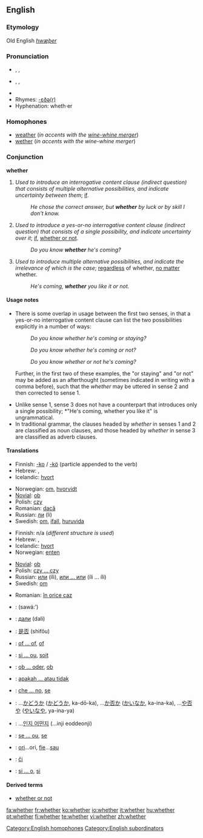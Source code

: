 ==English==

{{rank|during|several|either|338|whether|city|held|help}}

===Etymology===
Old English ''[[hwæþer]]''

===Pronunciation===
*{{AHD|wĕ'<i>th</i>ə(r)}}, {{IPA|/ˈwɛðə(r)/}}, {{SAMPA|/"wED@(r)/}}
*{{AHD|hwĕ'<i>th</i>ə(r)}}, {{IPA|/ˈʍɛðə(r)/}}, {{SAMPA|/"WED@(r)/}}
*{{audio|en-us-whether.ogg|Audio (US)}}
*Rhymes: [[Rhymes:English:-ɛðə(r)|-ɛðə(r)]]
*Hyphenation: wheth·er

===Homophones===
*[[weather]] (''in accents with the [[wine-whine merger]]'')
*[[wether]] (''in accents with the wine-whine merger'')
[[Category:English homophones]]

===Conjunction===
'''whether'''

# ''Used to introduce an interrogative content clause (indirect question) that consists of multiple alternative possibilities, and indicate uncertainty between them''; [[if]].
#: ''He chose the correct answer, but '''whether''' by luck or by skill I don't know.''
# ''Used to introduce a yes-or-no interrogative content clause (indirect question) that consists of a single possibility, and indicate uncertainty over it''; [[if]], [[whether or not]].
#: ''Do you know '''whether''' he's coming?''
# ''Used to introduce multiple alternative possibilities, and indicate the irrelevance of which is the case''; [[regardless]] of whether, [[no matter]] whether.
#: ''He's coming, '''whether''' you like it or not.''

====Usage notes====
* There is some overlap in usage between the first two senses, in that a yes-or-no interrogative content clause can list the two possibilities explicitly in a number of ways: <dl><dd>''Do you know whether he's coming or staying?''</dd><dd>''Do you know whether he's coming or not?''</dd><dd>''Do you know whether or not he's coming?''</dd></dl> Further, in the first two of these examples, the "or staying" and "or not" may be added as an afterthought (sometimes indicated in writing with a comma before), such that the ''whether'' may be uttered in sense 2 and then corrected to sense 1.
* Unlike sense 1, sense 3 does not have a counterpart that introduces only a single possibility; *"He's coming, whether you like it" is ungrammatical.
* In traditional grammar, the clauses headed by ''whether'' in senses 1 and 2 are classified as noun clauses, and those headed by ''whether'' in sense 3 are classified as adverb clauses.

====Translations====
{{trans-top|if (in indirect questions)}}
*Finnish: [[-ko]] / [[-kö]] (particle appended to the verb)
*Hebrew: {{he-translation|האם|ha`ím}}, {{he-translation|אם|ím}}
*Icelandic: [[hvort]]
{{trans-mid}}
*Norwegian: [[om]], [[hvorvidt]]
*[[Novial]]: [[ob]]
*Polish: [[czy]]
*Romanian: [[dacă]]
*Russian: [[ли]] (li)
*Swedish: [[om#Swedish|om]], [[ifall]], [[huruvida]]
{{trans-bottom}}

{{trans-top|if, either}}
*Finnish: n/a (''different structure is used'')
*Hebrew: {{he-translation|באם|be`ím}}, {{he-translation|אם|ím}}
*Icelandic: [[hvort]]
*Norwegian: [[enten]]
{{trans-mid}}
*[[Novial]]: [[ob]]
*Polish: [[czy ... czy]]
*Russian: [[или]] (íli), [[или ... или]] (íli ... íli)
*Swedish: [[om#Swedish|om]]
{{trans-bottom}}

{{trans-top|whether or not}}
<!--this should be moved to "whether or not" if it ever gets created.-->
{{trans-mid}}
*Romanian: [[în orice caz]]
{{trans-bottom}}

{{checktrans}}
{{trans-top|Translations to be checked}}
*{{ttbc|Arabic}}: {{ARchar|[[سواء]]}} (sawá:’)
*{{ttbc|Bulgarian}}: [[дали]] (dali)
*{{ttbc|Chinese}}: [[是否]] (shìfǒu)
*{{ttbc|Dutch}}: [[of ... of]], [[of#Dutch|of]]
*{{ttbc|French}}: [[si ... ou]], [[soit]]
*{{ttbc|German}}: [[ob ... oder]], [[ob]]
*{{ttbc|Indonesian}}: [[apakah ... atau tidak]]
{{trans-mid}}
*{{ttbc|Italian}}: [[che ... no]], [[se#Italian|se]]
*{{ttbc|Japanese}}: ...[[かどうか]] ([[かどうか]], ka-dō-ka), ...[[か否か]] ([[かいなか]], ka-ina-ka), ...[[や否や]] ([[やいなや]], ya-ina-ya)
*{{ttbc|Korean}}: ...[[인지 어떤지]] (...inji eoddeonji)
*{{ttbc|Portuguese}}: [[se ... ou]], [[se#Portuguese|se]]
*{{ttbc|Romanian}}: [[ori]]...ori, [[fie]]...[[sau]]
*{{ttbc|Slovak}}: [[či]]
*{{ttbc|Spanish}}: [[si ... o]], [[si#Spanish|si]]
{{trans-bottom}}

====Derived terms====
*[[whether or not]]

[[Category:English subordinators]]

[[fa:whether]]
[[fr:whether]]
[[ko:whether]]
[[io:whether]]
[[it:whether]]
[[hu:whether]]
[[pt:whether]]
[[fi:whether]]
[[te:whether]]
[[vi:whether]]
[[zh:whether]]
